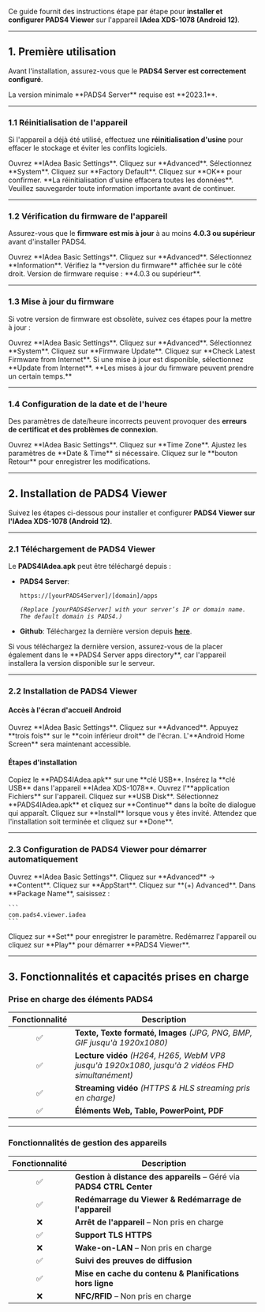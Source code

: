 Ce guide fournit des instructions étape par étape pour **installer et configurer PADS4 Viewer** sur l'appareil **IAdea XDS-1078 (Android 12)**.

***

## **1. Première utilisation**

Avant l'installation, assurez-vous que le **PADS4 Server est correctement configuré**.

<Note>
  La version minimale **PADS4 Server** requise est **2023.1**.
</Note>

***

### **1.1 Réinitialisation de l'appareil**

Si l'appareil a déjà été utilisé, effectuez une **réinitialisation d'usine** pour effacer le stockage et éviter les conflits logiciels.

<Steps>
  <Step title="Première étape">
    Ouvrez **IAdea Basic Settings**.
  </Step>

  <Step title="Deuxième étape">
    Cliquez sur **Advanced**.
  </Step>

  <Step title="Troisième étape">
    Sélectionnez **System**.
  </Step>

  <Step title="Quatrième étape">
    Cliquez sur **Factory Default**.
  </Step>

  <Step title="Cinquième étape">
    Cliquez sur **OK** pour confirmer.
  </Step>
</Steps>

<Warning>
  **La réinitialisation d'usine effacera toutes les données**. Veuillez sauvegarder toute information importante avant de continuer.
</Warning>

***

### **1.2 Vérification du firmware de l'appareil**

Assurez-vous que le **firmware est mis à jour** à au moins **4.0.3 ou supérieur** avant d'installer PADS4.

<Steps>
  <Step title="Première étape">
    Ouvrez **IAdea Basic Settings**.
  </Step>

  <Step title="Deuxième étape">
    Cliquez sur **Advanced**.
  </Step>

  <Step title="Troisième étape">
    Sélectionnez **Information**.
  </Step>

  <Step title="Quatrième étape">
    Vérifiez la **version du firmware** affichée sur le côté droit.
  </Step>
</Steps>

<Note>
  Version de firmware requise : **4.0.3 ou supérieur**.
</Note>

***

### **1.3 Mise à jour du firmware**

Si votre version de firmware est obsolète, suivez ces étapes pour la mettre à jour :

<Steps>
  <Step title="Première étape">
    Ouvrez **IAdea Basic Settings**.
  </Step>

  <Step title="Deuxième étape">
    Cliquez sur **Advanced**.
  </Step>

  <Step title="Troisième étape">
    Sélectionnez **System**.
  </Step>

  <Step title="Quatrième étape">
    Cliquez sur **Firmware Update**.
  </Step>

  <Step title="Cinquième étape">
    Cliquez sur **Check Latest Firmware from Internet**.
  </Step>

  <Step title="Sixième étape">
    Si une mise à jour est disponible, sélectionnez **Update from Internet**.
  </Step>
</Steps>

<Note>
  **Les mises à jour du firmware peuvent prendre un certain temps.**
</Note>

***

### **1.4 Configuration de la date et de l'heure**

Des paramètres de date/heure incorrects peuvent provoquer des **erreurs de certificat et des problèmes de connexion**.

<Steps>
  <Step title="Première étape">
    Ouvrez **IAdea Basic Settings**.
  </Step>

  <Step title="Deuxième étape">
    Cliquez sur **Time Zone**.
  </Step>

  <Step title="Troisième étape">
    Ajustez les paramètres de **Date & Time** si nécessaire.
  </Step>

  <Step title="Quatrième étape">
    Cliquez sur le **bouton Retour** pour enregistrer les modifications.
  </Step>
</Steps>

***

## **2. Installation de PADS4 Viewer**

Suivez les étapes ci-dessous pour installer et configurer **PADS4 Viewer sur l'IAdea XDS-1078 (Android 12)**.

***

### **2.1 Téléchargement de PADS4 Viewer**

Le **PADS4IAdea.apk** peut être téléchargé depuis :

* **PADS4 Server**:

  ```
  https://[yourPADS4Server]/[domain]/apps  
  ```

  *`(Replace [yourPADS4Server] with your server’s IP or domain name. The default domain is PADS4.)`*
* **Github**: Téléchargez la dernière version depuis [**here**](https://github.com/PADS4/PADS4-Viewer-IAdea/releases/latest).

<Warning>
  Si vous téléchargez la dernière version, assurez-vous de la placer également dans le **PADS4 Server apps directory**, car l'appareil installera la version disponible sur le serveur.
</Warning>

***

### **2.2 Installation de PADS4 Viewer**

#### **Accès à l'écran d'accueil Android**

<Steps>
  <Step title="Étape Une">
    Ouvrez **IAdea Basic Settings**.
  </Step>

  <Step title="Étape Deux">
    Cliquez sur **Advanced**.
  </Step>

  <Step title="Étape Trois">
    Appuyez **trois fois** sur le **coin inférieur droit** de l'écran.
  </Step>

  <Step title="Étape Quatre">
    L'**Android Home Screen** sera maintenant accessible.
  </Step>
</Steps>

#### **Étapes d'installation**

<Steps>
  <Step title="Étape Une">
    Copiez le **PADS4IAdea.apk** sur une **clé USB**.
  </Step>

  <Step title="Étape Deux">
    Insérez la **clé USB** dans l'appareil **IAdea XDS-1078**.
  </Step>

  <Step title="Étape Trois">
    Ouvrez l'**application Fichiers** sur l'appareil.
  </Step>

  <Step title="Étape Quatre">
    Cliquez sur **USB Disk**.
  </Step>

  <Step title="Étape Cinq">
    Sélectionnez **PADS4IAdea.apk** et cliquez sur **Continue** dans la boîte de dialogue qui apparaît.
  </Step>

  <Step title="Étape Six">
    Cliquez sur **Install** lorsque vous y êtes invité.
  </Step>

  <Step title="Étape Sept">
    Attendez que l'installation soit terminée et cliquez sur **Done**.
  </Step>
</Steps>

***

### **2.3 Configuration de PADS4 Viewer pour démarrer automatiquement**

<Steps>
  <Step title="Étape Une">
    Ouvrez **IAdea Basic Settings**.
  </Step>

  <Step title="Étape Deux">
    Cliquez sur **Advanced** → **Content**.
  </Step>

  <Step title="Étape Trois">
    Cliquez sur **AppStart**.
  </Step>

  <Step title="Étape Quatre">
    Cliquez sur **(+) Advanced**.
  </Step>

  <Step title="Étape Cinq">
    Dans **Package Name**, saisissez :

    ```
    com.pads4.viewer.iadea  
    ```
  </Step>

  <Step title="Étape Six">
    Cliquez sur **Set** pour enregistrer le paramètre.
  </Step>

  <Step title="Étape Sept">
    Redémarrez l'appareil ou cliquez sur **Play** pour démarrer **PADS4 Viewer**.
  </Step>
</Steps>

***

## **3. Fonctionnalités et capacités prises en charge**

### **Prise en charge des éléments PADS4**

| Fonctionnalité | Description                                                                                      |
| :------------: | ------------------------------------------------------------------------------------------------ |
|        ✅       | **Texte, Texte formaté, Images** *(JPG, PNG, BMP, GIF jusqu'à 1920x1080)*                        |
|        ✅       | **Lecture vidéo** *(H264, H265, WebM VP8 jusqu'à 1920x1080, jusqu'à 2 vidéos FHD simultanément)* |
|        ✅       | **Streaming vidéo** *(HTTPS & HLS streaming pris en charge)*                                     |
|        ✅       | **Éléments Web, Table, PowerPoint, PDF**                                                         |

***

### **Fonctionnalités de gestion des appareils**

| Fonctionnalité | Description                                                           |
| :------------: | --------------------------------------------------------------------- |
|        ✅       | **Gestion à distance des appareils** – Géré via **PADS4 CTRL Center** |
|        ✅       | **Redémarrage du Viewer & Redémarrage de l'appareil**                 |
|        ❌       | **Arrêt de l'appareil** – Non pris en charge                          |
|        ✅       | **Support TLS HTTPS**                                                 |
|        ❌       | **Wake-on-LAN** – Non pris en charge                                  |
|        ✅       | **Suivi des preuves de diffusion**                                    |
|        ✅       | **Mise en cache du contenu & Planifications hors ligne**              |
|        ❌       | **NFC/RFID** – Non pris en charge                                     |
